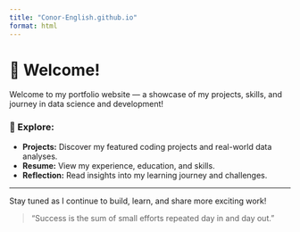 ```yaml
---
title: "Conor-English.github.io"
format: html
---
```


# 👋 Welcome!

Welcome to my portfolio website — a showcase of my projects, skills, and journey in data science and development!

### 🧠 Explore:

- **Projects:** Discover my featured coding projects and real-world data analyses.
- **Resume:** View my experience, education, and skills.
- **Reflection:** Read insights into my learning journey and challenges.

---

Stay tuned as I continue to build, learn, and share more exciting work!

> "Success is the sum of small efforts repeated day in and day out."
